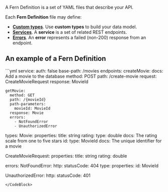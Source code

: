 A Fern Definition is a set of YAML files that describe your API.

Each **Fern Definition** file may define:

- **[Custom types](/api-definition/fern-definition/types)**. Use **custom types** to build your data model.
- **[Services](/api-definition/fern-definition/services)**. A **service** is a set of related REST endpoints.
- **[Errors](/api-definition/fern-definition/errors)**. An **error** represents a failed (non-200) response from an endpoint.

## An example of a Fern Definition

<CodeBlock title="imdb.yml">
```yml 
service:
  auth: false
  base-path: /movies
  endpoints:
    createMovie:
      docs: Add a movie to the database
      method: POST
      path: /create-movie
      request: CreateMovieRequest
      response: MovieId

    getMovie:
      method: GET
      path: /{movieId}
      path-parameters:
        movieId: MovieId
      response: Movie
      errors:
        - NotFoundError
        - UnauthorizedError

types:
  Movie:
    properties:
      title: string
      rating:
        type: double
        docs: The rating scale from one to five stars
      id:
        type: MovieId
        docs: The unique identifier for a movie

  CreateMovieRequest:
    properties:
      title: string
      rating: double

errors:
  NotFoundError:
    http:
      statusCode: 404
    type:
      properties:
        id: MovieId

  UnauthorizedError:
    http:
      statusCode: 401
```
</CodeBlock>
